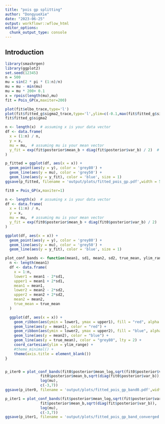 ```yaml
---
title: "pois gp splitting"
author: "DongyueXie"
date: "2023-06-25"
output: workflowr::wflow_html
editor_options:
  chunk_output_type: console
---
```


## Introduction

```r
library(smashrgen)
library(ggplot2)
set.seed(12345)
n = 500
mu = sin(2 * pi * (1:n)/n)
mu = mu - min(mu)
mu = mu * 200+ 0.1
x = rpois(length(mu),mu)
fit = Pois_GP(x,maxiter=200)

plot(fit$elbo_trace,type='l')
plot(fit$fitted_g$sigma2_trace,type='l',ylim=c(-0.1,max(fit$fitted_g$sigma2_trace)))
fit$fitted_g$sigma2
```

```r
n <- length(x)  # assuming x is your data vector
df <- data.frame(
  x = (1:n) / n,
  y = x,
  mu = mu,  # assuming mu is your mean vector
  y_fit = exp(fit$posterior$mean_b + diag(fit$posterior$var_b) / 2)  # fit data
)

p_fitted = ggplot(df, aes(x = x)) +
  geom_point(aes(y = y), color = 'grey80') +
  geom_line(aes(y = mu), color = 'grey50') +
  geom_line(aes(y = y_fit), color = 'blue', size = 1)
ggsave(p_fitted, filename = 'output/plots/fitted_pois_gp.pdf',width = 5,height = 3.5)
```

```r
fit0 = Pois_GP(x,maxiter=1)

n <- length(x)  # assuming x is your data vector
df <- data.frame(
  x = (1:n) / n,
  y = x,
  mu = mu,  # assuming mu is your mean vector
  y_fit = exp(fit0$posterior$mean_b + diag(fit0$posterior$var_b) / 2)  # fit data
)

ggplot(df, aes(x = x)) +
  geom_point(aes(y = y), color = 'grey80') +
  geom_line(aes(y = mu), color = 'grey50') +
  geom_line(aes(y = y_fit), color = 'blue', size = 1)
```


```r
plot_conf_bands <- function(mean1, sd1, mean2, sd2, true_mean, ylim_range) {
  n <- length(mean1)
  df <- data.frame(
    x = 1:n,
    lower1 = mean1 - 2*sd1,
    upper1 = mean1 + 2*sd1,
    mean1 = mean1,
    lower2 = mean2 - 2*sd2,
    upper2 = mean2 + 2*sd2,
    mean2 = mean2,
    true_mean = true_mean
  )

  ggplot(df, aes(x = x)) +
    geom_ribbon(aes(ymin = lower1, ymax = upper1), fill = "red", alpha = 0.2) +
    geom_line(aes(y = mean1), color = "red") +
    geom_ribbon(aes(ymin = lower2, ymax = upper2), fill = "blue", alpha = 0.2) +
    geom_line(aes(y = mean2), color = "blue") +
    geom_line(aes(y = true_mean), color = "grey80", lty = 2) +
    coord_cartesian(ylim = ylim_range) +
    #theme_minimal() +
    theme(axis.title = element_blank())
}


p_iter0 = plot_conf_bands(fit0$posterior$mean_log,sqrt(fit0$posterior$var_log),
                fit0$posterior$mean_b,sqrt(diag(fit0$posterior$var_b)),
                log(mu),
                c(-3,7))
ggsave(p_iter0, filename = 'output/plots/fitted_pois_gp_band0.pdf',width = 5,height = 3.5)

p_iter1 = plot_conf_bands(fit$posterior$mean_log,sqrt(fit$posterior$var_log),
                fit$posterior$mean_b,sqrt(diag(fit$posterior$var_b)),
                log(mu),
                c(-3,7))
ggsave(p_iter1, filename = 'output/plots/fitted_pois_gp_band_converged.pdf',width = 5,height = 3.5)
```

